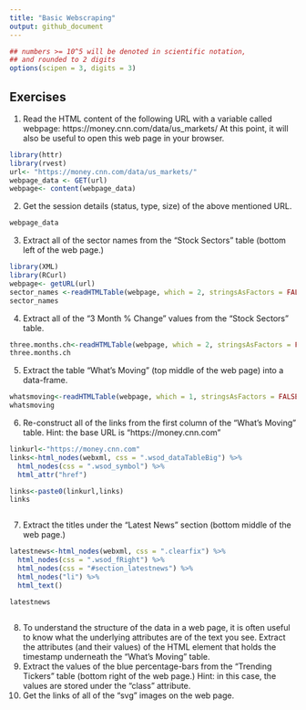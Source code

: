 ```yaml
---
title: "Basic Webscraping"
output: github_document
---
```


<style type="text/css">
.table {

    width: 80%;
    margin-left:10%; 
    margin-right:10%;
}
</style>
```r
## numbers >= 10^5 will be denoted in scientific notation,
## and rounded to 2 digits
options(scipen = 3, digits = 3)
```



## Exercises

1. Read the HTML content of the following URL with a variable called webpage: https://money.cnn.com/data/us_markets/ At this point, it will also be useful to open this web page in your browser.
```r
library(httr)
library(rvest)
url<- "https://money.cnn.com/data/us_markets/"
webpage_data <- GET(url)
webpage<- content(webpage_data)
```

2. Get the session details (status, type, size) of the above mentioned URL.
```r
webpage_data
```

3. Extract all of the sector names from the “Stock Sectors” table (bottom left of the web page.)
```r
library(XML)
library(RCurl)
webpage<- getURL(url)
sector_names <-readHTMLTable(webpage, which = 2, stringsAsFactors = FALSE )[,1]
sector_names
```

4. Extract all of the “3 Month % Change” values from the “Stock Sectors” table.
```r
three.months.ch<-readHTMLTable(webpage, which = 2, stringsAsFactors = FALSE )[,2]
three.months.ch
```

5. Extract the table “What’s Moving” (top middle of the web page) into a data-frame.
```r
whatsmoving<-readHTMLTable(webpage, which = 1, stringsAsFactors = FALSE)
whatsmoving
```

6. Re-construct all of the links from the first column of the “What’s Moving” table.
Hint: the base URL is “https://money.cnn.com”
```r
linkurl<-"https://money.cnn.com"
links<-html_nodes(webxml, css = ".wsod_dataTableBig") %>%
  html_nodes(css = ".wsod_symbol") %>%
  html_attr("href") 

links<-paste0(linkurl,links)
links



```

7. Extract the titles under the “Latest News” section (bottom middle of the web page.)
```r
latestnews<-html_nodes(webxml, css = ".clearfix") %>%
  html_nodes(css = ".wsod_fRight") %>%
  html_nodes(css = "#section_latestnews") %>%
  html_nodes("li") %>%
  html_text()

latestnews
  
```

8. To understand the structure of the data in a web page, it is often useful to know what the underlying attributes are of the text you see.
Extract the attributes (and their values) of the HTML element that holds the timestamp underneath the “What’s Moving” table.
9. Extract the values of the blue percentage-bars from the “Trending Tickers” table (bottom right of the web page.)
Hint: in this case, the values are stored under the “class” attribute.
10. Get the links of all of the “svg” images on the web page.

